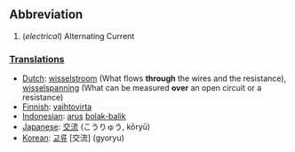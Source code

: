 ==Abbreviation==
#(''electrical'') Alternating Current

===[[Translation]]s===
*[[Dutch]]: [[wisselstroom]] (What flows '''through''' the wires and the resistance), [[wisselspanning]] (What can be measured '''over''' an open circuit or a resistance)
*[[Finnish]]: [[vaihtovirta]]
*[[Indonesian]]: [[arus]] [[bolak-balik]]
*[[Japanese]]: [[交流]] (こうりゅう, kōryū)
*[[Korean]]: [[교류]] [交流] (gyoryu)